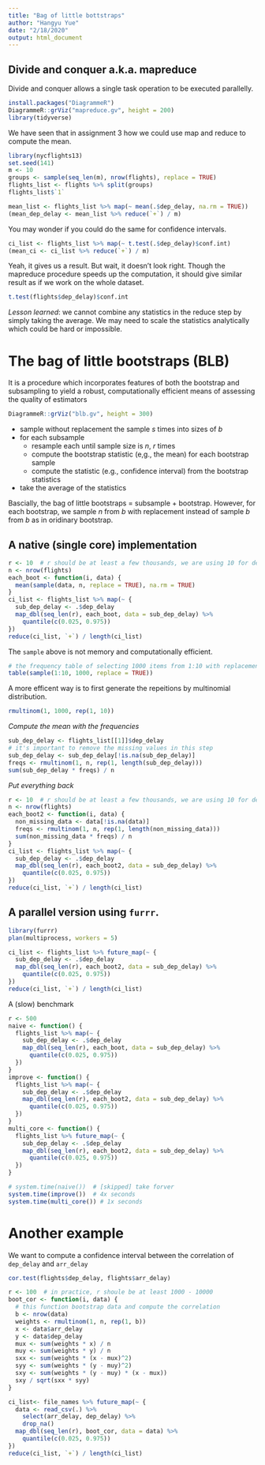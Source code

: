 ```yaml
---
title: "Bag of little bottstraps"
author: "Hangyu Yue"
date: "2/18/2020"
output: html_document
---
```

## Divide and conquer a.k.a. mapreduce

Divide and conquer allows a single task operation to be executed parallelly.

```r
install.packages("DiagrammeR")
DiagrammeR::grViz("mapreduce.gv", height = 200)
library(tidyverse)
```


We have seen that in assignment 3 how we could use map and reduce to compute the mean.

```r
library(nycflights13)
set.seed(141)
m <- 10
groups <- sample(seq_len(m), nrow(flights), replace = TRUE)
flights_list <- flights %>% split(groups)
flights_list$`1`
```

```r
mean_list <- flights_list %>% map(~ mean(.$dep_delay, na.rm = TRUE))
(mean_dep_delay <- mean_list %>% reduce(`+`) / m)
```

You may wonder if you could do the same for confidence intervals.
```r
ci_list <- flights_list %>% map(~ t.test(.$dep_delay)$conf.int)
(mean_ci <- ci_list %>% reduce(`+`) / m)
```
Yeah, it gives us a result. But wait, it doesn't look right. Though the mapreduce procedure speeds up the computation, it should give similar result as if we work on the whole dataset.

```r
t.test(flights$dep_delay)$conf.int
```


*Lesson learned*: we cannot combine any statistics in the reduce step by simply taking the average. We may need to scale the statistics analytically which could be hard or impossible.

# The bag of little bootstraps (BLB)

It is a procedure which incorporates features of both the bootstrap and subsampling to yield a robust, computationally efficient means of assessing the quality of estimators


```r
DiagrammeR::grViz("blb.gv", height = 300)
```

- sample without replacement the sample $s$ times into sizes of $b$
- for each subsample
  - resample each until sample size is $n$, $r$ times
  - compute the bootstrap statistic (e,g., the mean) for each bootstrap sample
  - compute the statistic (e.g., confidence interval) from the bootstrap statistics
- take the average of the statistics


Bascially, the bag of little bootstraps = subsample + bootstrap. However, for each bootstrap, we sample $n$ from $b$ with replacement instead of sample $b$ from $b$ as in oridinary bootstrap.


## A native (single core) implementation

```r
r <- 10  # r should be at least a few thousands, we are using 10 for demo
n <- nrow(flights)
each_boot <- function(i, data) {
  mean(sample(data, n, replace = TRUE), na.rm = TRUE)
}
ci_list <- flights_list %>% map(~ {
  sub_dep_delay <- .$dep_delay
  map_dbl(seq_len(r), each_boot, data = sub_dep_delay) %>% 
    quantile(c(0.025, 0.975))
})
reduce(ci_list, `+`) / length(ci_list)
```


The `sample` above is not memory and computationally efficient.

```r
# the frequency table of selecting 1000 items from 1:10 with replacement
table(sample(1:10, 1000, replace = TRUE))
```

A more efficent way is to first generate the repeitions by multinomial distribution.

```r
rmultinom(1, 1000, rep(1, 10))
```

*Compute the mean with the frequencies*

```r
sub_dep_delay <- flights_list[[1]]$dep_delay
# it's important to remove the missing values in this step
sub_dep_delay <- sub_dep_delay[!is.na(sub_dep_delay)]
freqs <- rmultinom(1, n, rep(1, length(sub_dep_delay)))
sum(sub_dep_delay * freqs) / n
```

*Put everything back*

```r
r <- 10  # r should be at least a few thousands, we are using 10 for demo
n <- nrow(flights)
each_boot2 <- function(i, data) {
  non_missing_data <- data[!is.na(data)]
  freqs <- rmultinom(1, n, rep(1, length(non_missing_data)))
  sum(non_missing_data * freqs) / n
}
ci_list <- flights_list %>% map(~ {
  sub_dep_delay <- .$dep_delay
  map_dbl(seq_len(r), each_boot2, data = sub_dep_delay) %>% 
    quantile(c(0.025, 0.975))
})
reduce(ci_list, `+`) / length(ci_list)
```


## A parallel version using `furrr`.


```r
library(furrr)
plan(multiprocess, workers = 5)
```

```r
ci_list <- flights_list %>% future_map(~ {
  sub_dep_delay <- .$dep_delay
  map_dbl(seq_len(r), each_boot2, data = sub_dep_delay) %>% 
    quantile(c(0.025, 0.975))
})
reduce(ci_list, `+`) / length(ci_list)
```



A (slow) benchmark
```r
r <- 500
naive <- function() {
  flights_list %>% map(~ {
    sub_dep_delay <- .$dep_delay
    map_dbl(seq_len(r), each_boot, data = sub_dep_delay) %>% 
      quantile(c(0.025, 0.975))
  })
}
improve <- function() {
  flights_list %>% map(~ {
    sub_dep_delay <- .$dep_delay
    map_dbl(seq_len(r), each_boot2, data = sub_dep_delay) %>% 
      quantile(c(0.025, 0.975))
  })
}
multi_core <- function() {
  flights_list %>% future_map(~ {
    sub_dep_delay <- .$dep_delay
    map_dbl(seq_len(r), each_boot2, data = sub_dep_delay) %>% 
      quantile(c(0.025, 0.975))
  })
}
```

```r
# system.time(naive())  # [skipped] take forver
system.time(improve())  # 4x seconds
system.time(multi_core()) # 1x seconds
```
# Another example

We want to compute a confidence interval between the correlation of `dep_delay` and `arr_delay`

```r
cor.test(flights$dep_delay, flights$arr_delay)
```


```r
r <- 100  # in practice, r shoule be at least 1000 - 10000
boot_cor <- function(i, data) {
  # this function bootstrap data and compute the correlation
  b <- nrow(data)
  weights <- rmultinom(1, n, rep(1, b))
  x <- data$arr_delay
  y <- data$dep_delay
  mux <- sum(weights * x) / n
  muy <- sum(weights * y) / n
  sxx <- sum(weights * (x - mux)^2)
  syy <- sum(weights * (y - muy)^2)
  sxy <- sum(weights * (y - muy) * (x - mux))
  sxy / sqrt(sxx * syy)
}
```


```r
ci_list<- file_names %>% future_map(~ {
  data <- read_csv(.) %>%
    select(arr_delay, dep_delay) %>% 
    drop_na()
  map_dbl(seq_len(r), boot_cor, data = data) %>% 
    quantile(c(0.025, 0.975))
})
reduce(ci_list, `+`) / length(ci_list)
```